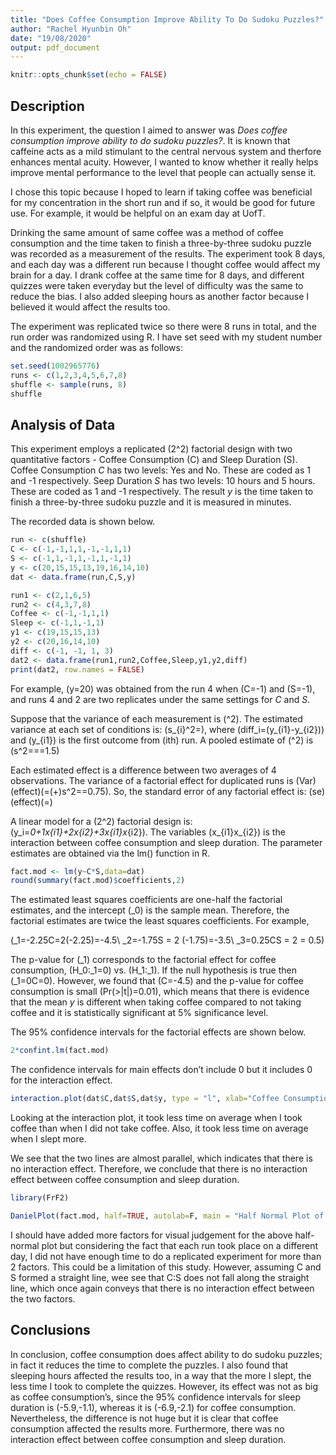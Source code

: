 ```yaml
---
title: "Does Coffee Consumption Improve Ability To Do Sudoku Puzzles?"
author: "Rachel Hyunbin Oh"
date: "19/08/2020"
output: pdf_document
---
```


```r
knitr::opts_chunk$set(echo = FALSE)
```

## Description 
In this experiment, the question I aimed to answer was _Does coffee consumption improve ability to do sudoku puzzles?_. It is known that caffeine acts as a mild stimulant to the central nervous system and therfore enhances mental acuity. However, I wanted to know whether it really helps improve mental performance to the level that people can actually sense it. 

I chose this topic because I hoped to learn if taking coffee was beneficial for my concentration in the short run and if so, it would be good for future use. For example, it would be helpful on an exam day at UofT.

Drinking the same amount of same coffee was a method of coffee consumption and the time taken to finish a three-by-three sudoku puzzle was recorded as a measurement of the results. The experiment took 8 days, and each day was a different run because I thought coffee would affect my brain for a day. I drank coffee at the same time for 8 days, and different quizzes were taken everyday but the level of difficulty was the same to reduce the bias. I also added sleeping hours as another factor because I believed it would affect the results too. 

The experiment was replicated twice so there were 8 runs in total, and the run order was randomized using R. I have set seed with my student number and the randomized order was as follows:

```r
set.seed(1002965776)
runs <- c(1,2,3,4,5,6,7,8)
shuffle <- sample(runs, 8)
shuffle
```


## Analysis of Data
This experiment employs a replicated \(2^2\) factorial design with two quantitative factors - Coffee Consumption (C) and Sleep Duration (S). Coffee Consumption _C_ has two levels: Yes and No. These are coded as 1 and -1 respectively. Seep Duration _S_ has two levels: 10 hours and 5 hours. These are coded as 1 and -1 respectively. The result _y_ is the time taken to finish a three-by-three sudoku puzzle and it is measured in minutes.

The recorded data is shown below.
```r
run <- c(shuffle)
C <- c(-1,-1,1,1,-1,-1,1,1)
S <- c(-1,1,-1,1,-1,1,-1,1)
y <- c(20,15,15,13,19,16,14,10)
dat <- data.frame(run,C,S,y)
```


```r
run1 <- c(2,1,6,5)
run2 <- c(4,3,7,8)
Coffee <- c(-1,-1,1,1)
Sleep <- c(-1,1,-1,1)
y1 <- c(19,15,15,13)
y2 <- c(20,16,14,10)
diff <- c(-1, -1, 1, 3)
dat2 <- data.frame(run1,run2,Coffee,Sleep,y1,y2,diff)
print(dat2, row.names = FALSE)
```
For example, \(y=20\) was obtained from the run 4 when \(C=-1\) and \(S=-1\), and runs 4 and 2 are two replicates under the same settings for _C_ and _S_.

Suppose that the variance of each measurement is \(\sigma^2\). The estimated variance at each set of conditions is: \(s_{i}^2=\frac{diff_i^2}{2}\), where \(diff_i=(y_{i1}-y_{i2})\) and \(y_{i1}\) is the first outcome from \(ith\) run. A pooled estimate of \(\sigma^2\) is \(s^2=\frac{\Sigma_{i=1}^4s_i^2}{4}=\frac{6}{4}=1.5\)

Each estimated effect is a difference between two averages of 4 observations. The variance of a factorial effect for duplicated runs is \(Var\)(effect)\(=(\frac{1}{4}+\frac{1}{4})s^2=\frac{3}{4}=0.75\). So, the standard error of any factorial effect is: \(se\)(effect)\(=\sqrt{0.75}\approx0.866\)

A linear model for a \(2^2\) factorial design is:
\(y_i=\beta_0+\beta_1x_{i1}+\beta_2x_{i2}+\beta_3x_{i1}x_{i2}\).
The variables \(x_{i1}x_{i2}\) is the interaction between coffee consumption and sleep duration. The parameter estimates are obtained via the lm() function in R. 
```r
fact.mod <- lm(y~C*S,data=dat)
round(summary(fact.mod)$coefficients,2)
```
The estimated least squares coefficients are one-half the factorial estimates, and the intercept \(\beta_0\) is the sample mean. Therefore, the factorial estimates are twice the least squares coefficients. For example,

\(\hat{\beta}_1=-2.25\Rightarrow C=2\times(-2.25)=-4.5\\ \hat{\beta}_2=-1.75\Rightarrow S = 2 \times (-1.75)=-3.5\\
\hat{\beta}_3=0.25\Rightarrow CS = 2 \times 0.25 = 0.5\)

The p-value for \(\beta_1\) corresponds to the factorial effect for coffee consumption, \(H_0:\beta_1=0\) vs. \(H_1:\beta_1\neq0\). If the null hypothesis is true then \(\beta_1=0\Rightarrow C=0\). However, we found that \(C=-4.5\) and the p-value for coffee consumption is small (Pr(>|t|)=0.01), which means that there is evidence that the mean _y_ is different when taking coffee compared to not taking coffee and it is statistically significant at 5% significance level.

The 95% confidence intervals for the factorial effects are shown below.

```r
2*confint.lm(fact.mod)
```
The confidence intervals for main effects don't include 0 but it includes 0 for the interaction effect. 

```r
interaction.plot(dat$C,dat$S,dat$y, type = "l", xlab="Coffee Consumption", trace.label="Sleep Duration",ylab="mean y")
```

Looking at the interaction plot, it took less time on average when I took coffee than when I did not take coffee. Also, it took less time on average when I slept more. 

We see that the two lines are almost parallel, which indicates that there is no interaction effect. Therefore, we conclude that there is no interaction effect between coffee consumption and sleep duration.

```r
library(FrF2)
```

```r
DanielPlot(fact.mod, half=TRUE, autolab=F, main = "Half Normal Plot of effects from coffee experiment")
```

I should have added more factors for visual judgement for the above half-normal plot but considering the fact that each run took place on a different day, I did not have enough time to do a replicated experiment for more than 2 factors. This could be a limitation of this study. However, assuming C and S formed a straight line, wee see that C:S does not fall along the straight line, which once again conveys that there is no interaction effect between the two factors. 

## Conclusions
In conclusion, coffee consumption does affect ability to do sudoku puzzles; in fact it reduces the time to complete the puzzles. I also found that sleeping hours affected the results too, in a way that the more I slept, the less time I took to complete the quizzes. However, its effect was not as big as coffee consumption's, since the 95% confidence intervals for sleep duration is (-5.9,-1.1), whereas it is (-6.9,-2.1) for coffee consumption. Nevertheless, the difference is not huge but it is clear that coffee consumption affected the results more. Furthermore, there was no interaction effect between coffee consumption and sleep duration.
